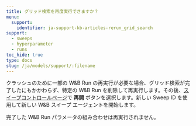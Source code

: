 ```yaml
---
title: グリッド検索を再度実行できますか？
menu:
  support:
    identifier: ja-support-kb-articles-rerun_grid_search
support:
  - sweeps
  - hyperparameter
  - runs
toc_hide: true
type: docs
slug: /ja/models/support/:filename
---
```

クラッシュのために一部の W&B Run の再実行が必要な場合、グリッド検索が完了したにもかかわらず、特定の W&B Run を削除して再実行します。その後、[スイープコントロールページ](/ja/models/sweeps/sweeps-ui/)で **再開** ボタンを選択します。新しい Sweep ID を使用して新しい W&B スイープ エージェントを開始します。

完了した W&B Run パラメータの組み合わせは再実行されません。